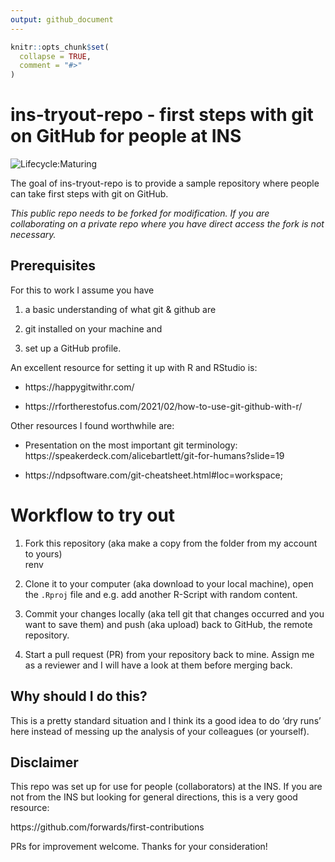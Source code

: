 ```yaml
---
output: github_document
---
```


<!-- README.md is generated from README.Rmd. Please edit that file -->

```r
knitr::opts_chunk$set(
  collapse = TRUE,
  comment = "#>"
)
```

# ins-tryout-repo - first steps with git on GitHub for people at INS

<!-- badges: start -->
![Lifecycle:Maturing](https://img.shields.io/badge/Lifecycle-Maturing-007EC6)
<!-- badges: end -->

The goal of ins-tryout-repo is to provide a sample repository where people 
can take first steps with git on GitHub.   

*This public repo needs to be forked for modification. If you are 
collaborating on a private repo where you have direct access the fork is not 
necessary.*

## Prerequisites

For this to work I assume you have  
 
 1) a basic understanding of what git & github are 
 
 2) git installed on your machine and 
 
 3) set up a GitHub profile.   
 
An excellent resource for setting it up with R and RStudio is: 

  - https://happygitwithr.com/ 
  
  - https://rfortherestofus.com/2021/02/how-to-use-git-github-with-r/
  
Other resources I found worthwhile are: 

  - Presentation on the most important git terminology: 
  https://speakerdeck.com/alicebartlett/git-for-humans?slide=19 
  
  - https://ndpsoftware.com/git-cheatsheet.html#loc=workspace;


# Workflow to try out 

1) Fork this repository (aka make a copy from the folder from my account to yours)  
renv
2) Clone it to your computer (aka download to your local machine), open the `.Rproj` file and e.g. add another R-Script with random content.  

3) Commit your changes locally (aka tell git that changes occurred and you want to save them) and push (aka upload) back to GitHub, the remote repository.  

4) Start a pull request (PR) from your repository back to mine. Assign me as a reviewer 
and I will have a look at them before merging back. 


## Why should I do this?

This is a pretty standard situation and I think its a good idea to do 'dry runs' 
here instead of messing up the analysis of your colleagues (or yourself).  

## Disclaimer

This repo was set up for use for people (collaborators) at the INS. If you are
not from the INS but looking for general directions, this is a very good resource: 

https://github.com/forwards/first-contributions


PRs for improvement welcome. Thanks for your consideration!





